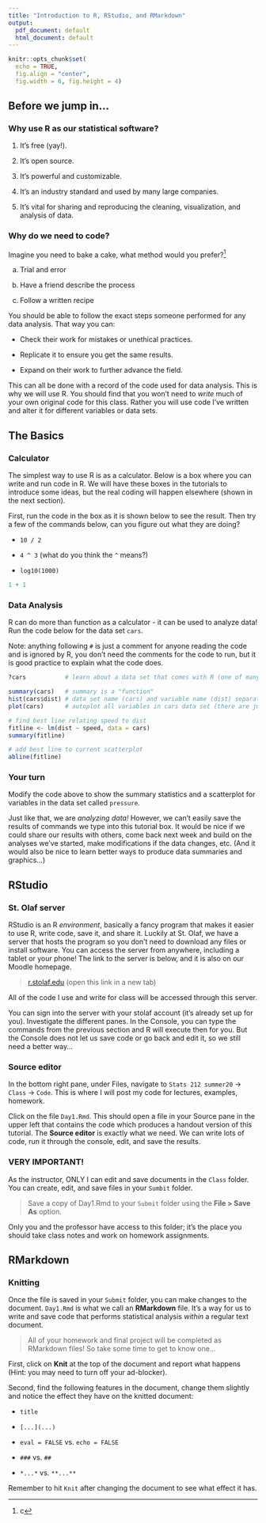 ```yaml
---
title: "Introduction to R, RStudio, and RMarkdown"
output:
  pdf_document: default
  html_document: default
---
```


```r

knitr::opts_chunk$set(
  echo = TRUE,
  fig.align = "center",
  fig.width = 6, fig.height = 4)
```


## Before we jump in...

### Why use R as our statistical software?

1. It's free (yay!).

1. It's open source.

1. It's powerful and customizable.

1. It's an industry standard and used by many large companies.
    
1. It's vital for sharing and reproducing the cleaning, visualization, and analysis of data.

### Why do we need to code?

Imagine you need to bake a cake, what method would you prefer?^[c]

a) Trial and error

b) Have a friend describe the process

c) Follow a written recipe

You should be able to follow the exact steps someone performed for any data analysis. That way you can:

   - Check their work for mistakes or unethical practices. 
      
   - Replicate it to ensure you get the same results. 
      
   - Expand on their work to further advance the field.

This can all be done with a record of the code used for data analysis. This is why we will use R. You should find that you won't need to *write* much of your own original code for this class. Rather you will use code I've written and alter it for different variables or data sets.

## The Basics

### Calculator

The simplest way to use R is as a calculator. Below is a box where you can write and run code in R. We will have these boxes in the tutorials to introduce some ideas, but the real coding will happen elsewhere (shown in the next section).

First, run the code in the box as it is shown below to see the result. Then try a few of the commands below, can you figure out what they are doing?

- `10 / 2`

- `4 ^ 3`  (what do you think the `^` means?)

- `log10(1000)`


```r
1 + 1
```


### Data Analysis

R can do more than function as a calculator - it can be used to analyze data! Run the code below for the data set `cars`. 

Note: anything following `#` is just a comment for anyone reading the code and is ignored by R, you don't need the comments for the code to run, but it is good practice to explain what the code does.

```r
?cars           # learn about a data set that comes with R (one of many)
```


```r
summary(cars)   # summary is a "function"
hist(cars$dist) # data set name (cars) and variable name (dist) separated by $
plot(cars)      # autoplot all variables in cars data set (there are just 2)

# find best line relating speed to dist
fitline <- lm(dist ~ speed, data = cars)
summary(fitline)

# add best line to current scatterplot
abline(fitline)
```

### Your turn

Modify the code above to show the summary statistics and a scatterplot for variables in the data set called `pressure`.



Just like that, we are *analyzing data!* However, we can't easily save the results of commands we type into this tutorial box. It would be nice if we could share our results with others, come back next week and build on the analyses we've started, make modifications if the data changes, etc. (And it would also be nice to learn better ways to produce data summaries and graphics...)

## RStudio

### St. Olaf server

RStudio is an R *environment*, basically a fancy program that makes it easier to use R, write code, save it, and share it. Luckily at St. Olaf, we have a server that hosts the program so you don't need to download any files or install software. You can access the server from anywhere, including a tablet or your phone! The link to the server is below, and it is also on our Moodle homepage.

> [r.stolaf.edu](https://r.stolaf.edu) (open this link in a new tab)

All of the code I use and write for class will be accessed through this server. 

You can sign into the server with your stolaf account (it's already set up for you). Investigate the different panes. In the Console, you can type the commands from the previous section and R will execute then for you. But the Console does not let us save code or go back and edit it, so we still need a better way...



### Source editor

In the bottom right pane, under Files, navigate to `Stats 212 summer20` $\rightarrow$ `Class` $\rightarrow$ `Code`. This is where I will post my code for lectures, examples, homework. 

\vspace{5mm}

Click on the file `Day1.Rmd`. This should open a file in your Source pane in the upper left that contains the code which produces a handout version of this tutorial. The **Source editor** is exactly what we need. We can write lots of code, run it through the console, edit, and save the results.

### VERY IMPORTANT!

As the instructor, ONLY I can edit and save documents in the `Class` folder. You can create, edit, and save files in your `Sumbit` folder. 

> Save a copy of Day1.Rmd to your `Submit` folder using the **File > Save As** option.

Only you and the professor have access to this folder; it's the place you should take class notes and work on homework assignments.

## RMarkdown

### Knitting

Once the file is saved in your `Submit` folder, you can make changes to the document. `Day1.Rmd` is what we call an **RMarkdown** file. It's a way for us to write and save code that performs statistical analysis *within* a regular text document.

> All of your homework and final project will be completed as RMarkdown files! So take some time to get to know one...

First, click on **Knit** at the top of the document and report what happens (Hint: you may need to turn off your ad-blocker).


\vspace{5mm}

Second, find the following features in the document, change them slightly and notice the effect they have on the knitted document:

+ `title`

+ `[...](...)`

+ `eval = FALSE` vs. `echo = FALSE`

+ `###` vs. `##`

+ `*...*` vs. `**...**`


Remember to hit `Knit` after changing the document to see what effect it has.






